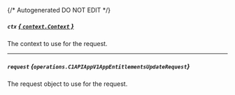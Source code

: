 {/* Autogenerated DO NOT EDIT  */}

##### `ctx` [*{ `context.Context` }*](https://pkg.go.dev/context#Context)
The context to use for the request.

---
##### `request` *{`operations.C1APIAppV1AppEntitlementsUpdateRequest`}*
The request object to use for the request.

<Collapsible openLabel={Labels.showProperties} closeLabel={Labels.hideProperties}>
  <C1APIAppV1AppEntitlementsUpdateRequest />
</Collapsible>

